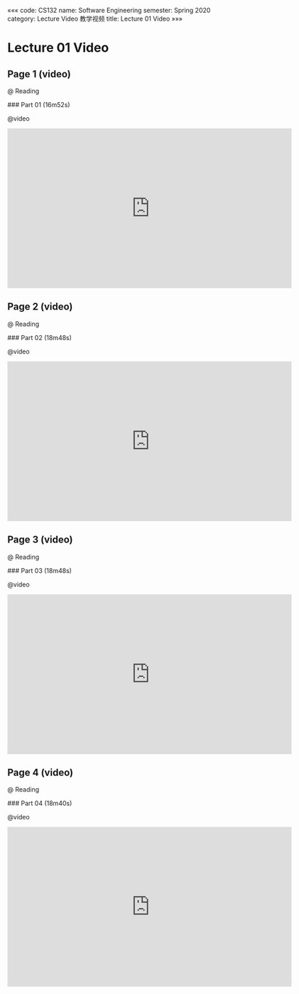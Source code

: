 «««
code: CS132
name: Software Engineering
semester: Spring 2020
category: Lecture Video 教学视频
title: Lecture 01 Video
»»»

# Lecture 01 Video

## Page 1 (video)

@ Reading

<div class="markdown-body">
### Part 01 (16m52s)
</div>

@video

<iframe src="https://watchsb.com/e/9phcyrtrh8id.html" frameborder=0 marginwidth=0 marginheight=0 scrolling=no width=640 height=360 allowfullscreen></iframe>


## Page 2 (video)

@ Reading

<div class="markdown-body">
### Part 02 (18m48s)
</div>

@video

<iframe src="https://watchsb.com/e/k5mpzhd3g1mi.html" frameborder=0 marginwidth=0 marginheight=0 scrolling=no width=640 height=360 allowfullscreen></iframe>


## Page 3 (video)

@ Reading

<div class="markdown-body">
### Part 03 (18m48s)
</div>

@video

<iframe src="https://watchsb.com/e/lh9snjd1eef1.html" frameborder=0 marginwidth=0 marginheight=0 scrolling=no width=640 height=360 allowfullscreen></iframe>


## Page 4 (video)

@ Reading

<div class="markdown-body">
### Part 04 (18m40s)
</div>

@video

<iframe src="https://watchsb.com/e/brr3iptvd8tk.html" frameborder=0 marginwidth=0 marginheight=0 scrolling=no width=640 height=360 allowfullscreen></iframe>


